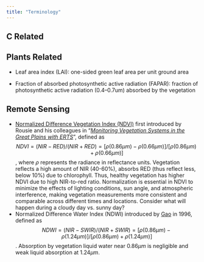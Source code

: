 ```yaml
---
title: "Terminology"
---
```


## C Related

## Plants Related

-   Leaf area index (LAI): one-sided green leaf area per unit ground area

-   Fraction of absorbed photosynthetic active radiation (FAPAR): fraction of photosynthetic active radiation (0.4–0.7um) absorbed by the vegetation

## Remote Sensing

-   [Normalized Difference Vegetation Index (NDVI)](https://hakimabdi.com/blog/birth-of-the-normalized-difference-vegetation-index-and-the-paradigm-shift-in-satellite-remote-sensing-of-the-environment) first introduced by Rousie and his colleagues in “[*Monitoring Vegetation Systems in the Great Plains with ERTS*](https://ntrs.nasa.gov/api/citations/19740022614/downloads/19740022614.pdf)”, defined as $$NDVI = (NIR-RED)/(NIR+RED) = [\rho(0.86\mu m)-\rho(0.66\mu m)] / [\rho(0.86\mu m)+\rho(0.66\mu m)]$$, where $\rho$ represents the radiance in reflectance units. Vegetation reflects a high amount of NIR (40-60%), absorbs RED (thus reflect less, below 10%) due to chlorophyll. Thus, healthy vegetation has higher NDVI due to high NIR-to-red ratio. Normalization is essential in NDVI to minimize the effects of lighting conditions, sun angle, and atmospheric interference, making vegetation measurements more consistent and comparable across different times and locations. Consider what will happen during a cloudy day vs. sunny day?
-   Normalized Difference Water Index (NDWI) introduced by [Gao](https://www.sciencedirect.com/science/article/pii/S0034425796000673) in 1996, defined as $$NDWI = (NIR-SWIR)/(NIR+SWIR) = [\rho(0.86\mu m)-\rho(1.24\mu m)] / [\rho(0.86\mu m)+\rho(1.24\mu m)]$$. Absorption by vegetation liquid water near $0.86\mu m$ is negligible and weak liquid absorption at $1.24\mu m$.
